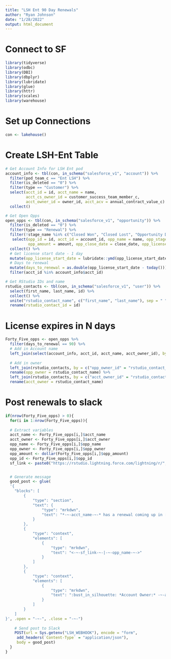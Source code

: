 ```yaml
---
title: "LSH Ent 90 Day Renewals"
author: "Ryan Johnson"
date: "1/28/2022"
output: html_document
---
```


# Connect to SF

```r
library(tidyverse)
library(odbc)
library(DBI)
library(dbplyr)
library(lubridate)
library(glue)
library(httr)
library(scales)
library(warehouse)
```

# Set up Connections
```r
con <- lakehouse()
```


# Create LSH-Ent Table

```r
# Get Account Info for LSH Ent pod
account_info <- tbl(con, in_schema("salesforce_v1", "account")) %>%
  filter(pod_team_c == "Ent LSH") %>% 
  filter(is_deleted == "0") %>% 
  filter(type == "Customer") %>% 
  select(acct_id = id, acct_name = name,
         acct_cs_owner_id = customer_success_team_member_c,
         acct_owner_id = owner_id, acct_acv = annual_contract_value_c) %>%
  collect()

# Get Open Opps
open_opps <- tbl(con, in_schema("salesforce_v1", "opportunity")) %>% 
  filter(is_deleted == "0") %>%
  filter(type == "Renewal") %>% 
  filter(!stage_name %in% c("Closed Won", "Closed Lost", "Opportunity Disqualified")) %>% 
   select(opp_id = id, acct_id = account_id, opp_name = name, opp_stage_name = stage_name, opp_owner_id = owner_id,
          opp_amount = amount, opp_close_date = close_date, opp_license_start_date = license_start_date_c) %>%
  collect() %>% 
  # Get license start date - 1 day
  mutate(opp_license_start_date = lubridate::ymd(opp_license_start_date) - 1) %>%
  # Days to renewal
  mutate(days_to_renewal = as.double(opp_license_start_date - today())) %>% 
  filter(acct_id %in% account_info$acct_id)

# Get RStudio IDs and name
rstudio_contacts <- tbl(con, in_schema("salesforce_v1", "user")) %>%
  select(first_name, last_name, id) %>% 
  collect() %>% 
  unite("rstudio_contact_name", c("first_name", "last_name"), sep = " ") %>% 
  rename(rstudio_contact_id = id)
```


# License expires in N days
```r
Forty_Five_opps <- open_opps %>% 
  filter(days_to_renewal == 90) %>% 
  # Add in Account name
  left_join(select(account_info, acct_id, acct_name, acct_owner_id), by = c("acct_id")) %>% 
  
  # Add in owner
  left_join(rstudio_contacts, by = c("opp_owner_id" = "rstudio_contact_id")) %>%
  rename(opp_owner = rstudio_contact_name) %>% 
  left_join(rstudio_contacts, by = c("acct_owner_id" = "rstudio_contact_id")) %>% 
  rename(acct_owner = rstudio_contact_name)
```


# Post renewals to slack

```r
if(nrow(Forty_Five_opps) > 0){
  for(i in 1:nrow(Forty_Five_opps)){
    
  # Extract variables
  acct_name <- Forty_Five_opps[i,]$acct_name
  acct_owner <- Forty_Five_opps[i,]$acct_owner
  opp_name <- Forty_Five_opps[i,]$opp_name
  opp_owner <- Forty_Five_opps[i,]$opp_owner
  opp_amount <- dollar(Forty_Five_opps[i,]$opp_amount)
  opp_id <- Forty_Five_opps[i,]$opp_id
  sf_link <- paste0("https://rstudio.lightning.force.com/lightning/r/", opp_id, "/view")


  # Generate message
  good_post <- glue(
  '{
	"blocks": [
		{
			"type": "section",
			"text": {
				"type": "mrkdwn",
				"text": "*-~-acct_name-~-* has a renewal coming up in :four::five: days!"
			}
		},
		{
			"type": "context",
			"elements": [
				{
					"type": "mrkdwn",
					"text": "<-~-sf_link-~-|-~-opp_name-~->"
				}
			]
		},
		{
			"type": "context",
			"elements": [
				{
					"type": "mrkdwn",
					"text": ":bust_in_silhouette: *Account Owner:* -~-acct_owner-~-\n:bust_in_silhouette: *Opp Owner:* -~-opp_owner-~-\n:dollar: *Amount:* -~-opp_amount-~-"
				}
			]
		}
	]
}', .open = "-~-", .close = "-~-")
  
    # Send post to Slack
    POST(url = Sys.getenv("LSH_WEBHOOK"), encode = "form",
     add_headers(`Content-Type` = "application/json"), 
     body = good_post)
  }
}
```

